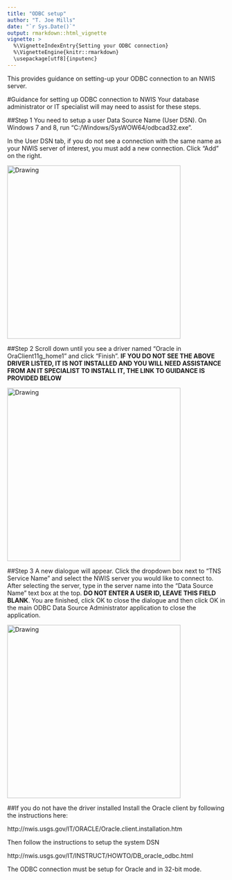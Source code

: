 ```yaml
---
title: "ODBC setup"
author: "T. Joe Mills"
date: "`r Sys.Date()`"
output: rmarkdown::html_vignette
vignette: >
  %\VignetteIndexEntry{Setting your ODBC connection}
  %\VignetteEngine{knitr::rmarkdown}
  \usepackage[utf8]{inputenc}
---
```


This provides guidance on setting-up your ODBC connection to an NWIS server.

#Guidance for setting up ODBC connection to NWIS
Your database administrator or IT specialist will may need to assist for these steps.

##Step 1
You need to setup a user Data Source Name (User DSN).
On Windows 7 and 8, run "C:/Windows/SysWOW64/odbcad32.exe".

In the User DSN tab, if you do not see a connection with the same name as your NWIS server of interest, you must add a new connection. Click "Add" on the right.

<img src="screenshots/ODBC/ODBC_UserDSN.png" alt="Drawing" style="width: 400px;"/>

##Step 2
Scroll down until you see a driver named "Oracle in OraClient11g_home1" and click "Finish". **IF YOU DO NOT SEE THE ABOVE DRIVER LISTED, IT IS NOT INSTALLED AND YOU WILL NEED ASSISTANCE FROM AN IT SPECIALIST TO INSTALL IT, THE LINK TO GUIDANCE IS PROVIDED BELOW**

<img src="screenshots/ODBC/ODBC_CreateUserDSN.png" alt="Drawing" style="width: 400px;"/>

##Step 3
A new dialogue will appear. Click the dropdown box next to "TNS Service Name" and select the NWIS server you would like to connect to. After selecting the server, type in the server name into the "Data Source Name" text box at the top. **DO NOT ENTER A USER ID, LEAVE THIS FIELD BLANK**. You are finished, click OK to close the dialogue and then click OK in the main ODBC Data Source Administrator application to close the application.

<img src="screenshots/ODBC/ODBC_SelectDSN.png" alt="Drawing" style="width: 400px;"/>

##If you do not have the driver installed
Install the Oracle client by following the instructions here:

http://nwis.usgs.gov/IT/ORACLE/Oracle.client.installation.htm

Then follow the instructions to setup the system DSN

http://nwis.usgs.gov/IT/INSTRUCT/HOWTO/DB_oracle_odbc.html

The ODBC connection must be setup for Oracle and in 32-bit mode. 
